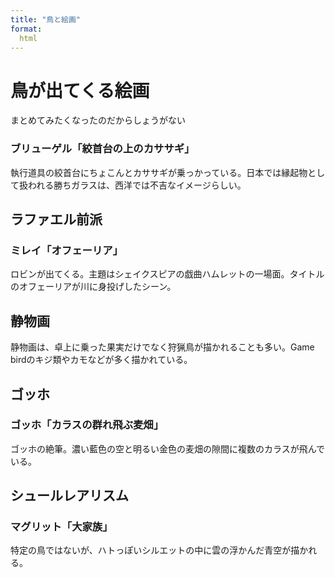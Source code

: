 ---
title: "鳥と絵画"
format: 
  html
---

# 鳥が出てくる絵画

まとめてみたくなったのだからしょうがない

### ブリューゲル「絞首台の上のカササギ」

執行道具の絞首台にちょこんとカササギが乗っかっている。日本では縁起物として扱われる勝ちガラスは、西洋では不吉なイメージらしい。

## ラファエル前派

### ミレイ「オフェーリア」

ロビンが出てくる。主題はシェイクスピアの戯曲ハムレットの一場面。タイトルのオフェーリアが川に身投げしたシーン。

## 静物画

静物画は、卓上に乗った果実だけでなく狩猟鳥が描かれることも多い。Game birdのキジ類やカモなどが多く描かれている。

## ゴッホ

### ゴッホ「カラスの群れ飛ぶ麦畑」

ゴッホの絶筆。濃い藍色の空と明るい金色の麦畑の隙間に複数のカラスが飛んでいる。

## シュールレアリスム

### マグリット「大家族」

特定の鳥ではないが、ハトっぽいシルエットの中に雲の浮かんだ青空が描かれる。
